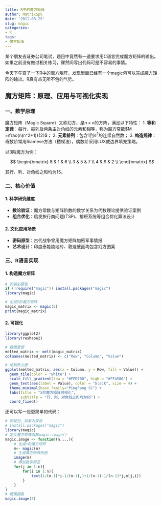 ```yaml
---
title: R中的魔方矩阵
author: MatrixSpk
date: '2011-08-29'
slug: magic
categories:
- R
tags:
- 魔方矩阵
---
```


某个朋友去证券公司笔试，题目中竟然有一道要求用C语言完成魔方矩阵的输出。如果之前没有做过相关练习，骤然间写出代码可是不容易的事情。

今天下午查了一下R中的魔方矩阵，发现里面已经有一个magic包可以完成魔方矩阵的输出。R真有点无所不包的气势。

## 魔方矩阵：原理、应用与可视化实现

### 一、数学原理

魔方矩阵（Magic Square）又称幻方，是$n \times n$的方阵，满足以下特性：
1. **等和定律**：每行、每列及两条主对角线的元素和相等，称为魔方常数$M =\frac{n(n^2+1)}{2}$；
2. **元素排列**：包含$1$到$n^2$的连续自然数；
3. **构造规律**：奇数阶常用Siamese方法（楼梯法），偶数阶采用LUX或边界填充策略。

以3阶魔方为例：

$$
\begin{bmatrix}
8 & 1 & 6 \\
3 & 5 & 7 \\
4 & 9 & 2 \\
\end{bmatrix}
$$

其行、列、对角线之和均为$15$。

### 二、核心价值
#### 1. 科学研究维度
- **数论验证**：魔方常数与矩阵阶数的数学关系为代数理论提供验证案例
- **组合优化**：启发旅行商问题(TSP)、排班系统等组合优化算法设计

#### 2. 文化应用场景
- **密码原型**：古代战争曾用魔方矩阵加密军事情报
- **艺术设计**：印度泰姬陵地砖、敦煌壁画均包含幻方图案

### 三、R语言实现
#### 1. 构造魔方矩阵

```r
# 安装必要包
if (!require("magic")) install.packages("magic")
library(magic)

# 生成5阶魔方矩阵
magic_matrix <- magic(5)
print(magic_matrix)
```

#### 2. 可视化

```R
library(ggplot2)
library(reshape2)

# 数据重塑
melted_matrix <- melt(magic_matrix)
colnames(melted_matrix) <- c("Row", "Column", "Value")

# 绘制热力图
ggplot(melted_matrix, aes(x = Column, y = Row, fill = Value)) +
  geom_tile(color = "white") +
  scale_fill_gradient(low = "#FFD700", high = "#FF4500") +
  geom_text(aes(label = Value), color = "black", size = 4) +
  theme_minimal(base_family="PingFang SC") +
  labs(title = "5阶魔方矩阵可视化",
       subtitle = "行、列、对角线之和均为65") +
  coord_fixed()
```

还可以写一段更简单的代码：

```R
# 安装包，如果为安装
# install.packages("magic")
library(magic)
# 定义魔方矩阵函数magic.image()
magic.image <- function(n,...){
    # 生成n阶魔方矩阵
    m<- magic(n)
    # 生成魔方矩阵热图
    image(m)
    # 添加数字标签
    for(j in 1:n){
        for(i in 1:n){
            text(1/(n-1)*i-1/(n-1),1+1/(n-1)-1/(n-1)*j,m[j,i])
        }
    }
}
# 使用函数
magic.image(5)
```

